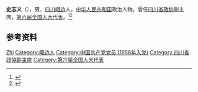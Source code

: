 '''史志义'''（{{bd|1938年|12月|}}），男，[[四川|四川]][[峨边|峨边]]人，[[中华人民共和国|中华人民共和国]]政治人物，曾任[[四川省政协|四川省政协]]副主席，[[第六届全国人大代表|第六届全国人大代表]]。<ref>{{Cite book|title=中国共产党名人录|author=于俊道主编|publisher=四川人民出版社|year=1997|isbn=|location=成都|pages=}}</ref><ref>{{Cite book|title=中华人民共和国职官志|author=何虎生, 李耀东, 向常福主编|publisher=中国社会出版社|year=2003|isbn=9787800883934|location=北京|pages=}}</ref>

== 参考资料 ==
{{reflist}}

{{中国人物小作品}}

{{Authority control}}
{{DEFAULTSORT:Shi史}}
[[Category:史姓|Zhi]]
[[Category:峨边人|Category:峨边人]]
[[Category:中国共产党党员_(1956年入党)|Category:中国共产党党员 (1956年入党)]]
[[Category:四川省政協副主席|Category:四川省政協副主席]]
[[Category:第六届全国人大代表|Category:第六届全国人大代表]]